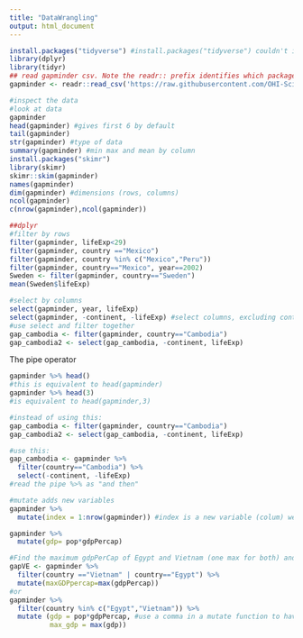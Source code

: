 ```yaml
---
title: "DataWrangling"
output: html_document
---
```


```r
install.packages("tidyverse") #install.packages("tidyverse") couldn't install bc of lubridate
library(dplyr)
library(tidyr)
## read gapminder csv. Note the readr:: prefix identifies which package it's in
gapminder <- readr::read_csv('https://raw.githubusercontent.com/OHI-Science/data-science-training/master/data/gapminder.csv')

#inspect the data
#look at data
gapminder
head(gapminder) #gives first 6 by default
tail(gapminder)
str(gapminder) #type of data
summary(gapminder) #min max and mean by column
install.packages("skimr")
library(skimr)
skimr::skim(gapminder)
names(gapminder)
dim(gapminder) #dimensions (rows, columns)
ncol(gapminder)
c(nrow(gapminder),ncol(gapminder))

##dplyr
#filter by rows
filter(gapminder, lifeExp<29)
filter(gapminder, country =="Mexico")
filter(gapminder, country %in% c("Mexico","Peru"))
filter(gapminder, country=="Mexico", year==2002)
Sweden <- filter(gapminder, country=="Sweden")
mean(Sweden$lifeExp)

#select by columns
select(gapminder, year, lifeExp)
select(gapminder, -continent, -lifeExp) #select columns, excluding continent and lifExp
#use select and filter together
gap_cambodia <- filter(gapminder, country=="Cambodia")
gap_cambodia2 <- select(gap_cambodia, -continent, lifeExp)
```

The pipe operator
```r
gapminder %>% head()
#this is equivalent to head(gapminder)
gapminder %>% head(3)
#is equivalent to head(gapminder,3)

#instead of using this:
gap_cambodia <- filter(gapminder, country=="Cambodia")
gap_cambodia2 <- select(gap_cambodia, -continent, lifeExp)

#use this:
gap_cambodia <- gapminder %>% 
  filter(country=="Cambodia") %>% 
  select(-continent, -lifeExp)
#read the pipe %>% as "and then"

#mutate adds new variables
gapminder %>% 
  mutate(index = 1:nrow(gapminder)) #index is a new variable (colum) we are creating. =1:nrow is what goes in the variable. It is an index for observation 1,2,3...n

gapminder %>% 
  mutate(gdp= pop*gdpPercap)

#Find the maximum gdpPerCap of Egypt and Vietnam (one max for both) and create a new column
gapVE <- gapminder %>% 
  filter(country =="Vietnam" | country=="Egypt") %>%
  mutate(maxGDPpercap=max(gdpPercap))
#or
gapminder %>% 
  filter(country %in% c("Egypt","Vietnam")) %>% 
  mutate (gdp = pop*gdpPercap, #use a comma in a mutate function to have it complete 2 functions
          max_gdp = max(gdp))


  ```


